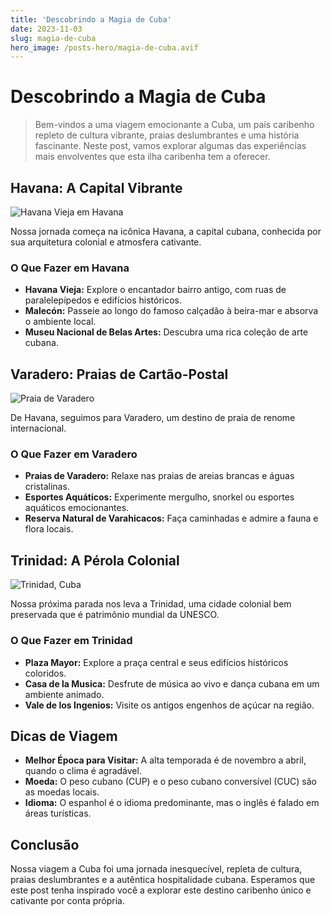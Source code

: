 ```yaml
---
title: 'Descobrindo a Magia de Cuba'
date: 2023-11-03
slug: magia-de-cuba
hero_image: /posts-hero/magia-de-cuba.avif
---
```


# Descobrindo a Magia de Cuba

> Bem-vindos a uma viagem emocionante a Cuba, um país caribenho repleto de cultura vibrante, praias deslumbrantes e uma história fascinante. Neste post, vamos explorar algumas das experiências mais envolventes que esta ilha caribenha tem a oferecer.

## Havana: A Capital Vibrante

![Havana Vieja em Havana](https://images.unsplash.com/photo-1536686598161-1b946fd6dfcf?auto=format&fit=crop&q=80&w=2069&ixlib=rb-4.0.3&ixid=M3wxMjA3fDB8MHxwaG90by1wYWdlfHx8fGVufDB8fHx8fA%3D%3D)

Nossa jornada começa na icônica Havana, a capital cubana, conhecida por sua arquitetura colonial e atmosfera cativante.

### O Que Fazer em Havana

- **Havana Vieja:** Explore o encantador bairro antigo, com ruas de paralelepípedos e edifícios históricos.
- **Malecón:** Passeie ao longo do famoso calçadão à beira-mar e absorva o ambiente local.
- **Museu Nacional de Belas Artes:** Descubra uma rica coleção de arte cubana.

## Varadero: Praias de Cartão-Postal

![Praia de Varadero](https://images.unsplash.com/photo-1574436713488-0d99167108cf?auto=format&fit=crop&q=80&w=1935&ixlib=rb-4.0.3&ixid=M3wxMjA3fDB8MHxwaG90by1wYWdlfHx8fGVufDB8fHx8fA%3D%3D)

De Havana, seguimos para Varadero, um destino de praia de renome internacional.

### O Que Fazer em Varadero

- **Praias de Varadero:** Relaxe nas praias de areias brancas e águas cristalinas.
- **Esportes Aquáticos:** Experimente mergulho, snorkel ou esportes aquáticos emocionantes.
- **Reserva Natural de Varahicacos:** Faça caminhadas e admire a fauna e flora locais.

## Trinidad: A Pérola Colonial

![Trinidad, Cuba](https://images.unsplash.com/photo-1594005039392-53c38b667641?auto=format&fit=crop&q=80&w=1931&ixlib=rb-4.0.3&ixid=M3wxMjA3fDB8MHxwaG90by1wYWdlfHx8fGVufDB8fHx8fA%3D%3D)

Nossa próxima parada nos leva a Trinidad, uma cidade colonial bem preservada que é patrimônio mundial da UNESCO.

### O Que Fazer em Trinidad

- **Plaza Mayor:** Explore a praça central e seus edifícios históricos coloridos.
- **Casa de la Musica:** Desfrute de música ao vivo e dança cubana em um ambiente animado.
- **Vale de los Ingenios:** Visite os antigos engenhos de açúcar na região.

## Dicas de Viagem

- **Melhor Época para Visitar:** A alta temporada é de novembro a abril, quando o clima é agradável.
- **Moeda:** O peso cubano (CUP) e o peso cubano conversível (CUC) são as moedas locais.
- **Idioma:** O espanhol é o idioma predominante, mas o inglês é falado em áreas turísticas.

## Conclusão

Nossa viagem a Cuba foi uma jornada inesquecível, repleta de cultura, praias deslumbrantes e a autêntica hospitalidade cubana. Esperamos que este post tenha inspirado você a explorar este destino caribenho único e cativante por conta própria.
